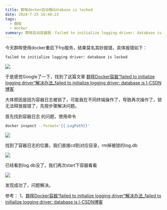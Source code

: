 ```yaml
---
title: 群晖docker启动报database is locked
date: 2024-7-25 16:40:23
tags:
  - 群晖
  - docker
summary: 群晖启动容器报：failed to initialize logging driver: database is locked
---
```


今天群晖使用docker重启下frp服务，结果莫名其妙报错，具体报错如下：

```bash
failed to initialize logging driver: database is locked
```

![](https://dzh213.oss-cn-beijing.aliyuncs.com/blog/20240725163542.png)

于是感觉Google了一下，找到了这篇文章 [群晖Docker容器“failed to initialize logging driver“解决办法\_failed to initialize logging driver: database is l-CSDN博客](https://blog.csdn.net/qq_43419705/article/details/127337896)

大体原因是因为容器日志被锁了，可能我在不同终端操作了，导致再次操作了，锁无法释放报错了，先按步骤解决问题。

首先找到容器日志 的问题，使用命令
```bash
docker inspect --format='{{.LogPath}}'
```

![](https://dzh213.oss-cn-beijing.aliyuncs.com/blog/202407251639776.png)

找到了容器日志的位置，我们直接cd到对应目录，rm掉被锁的log.db

![](https://dzh213.oss-cn-beijing.aliyuncs.com/blog/202407251640229.png)

已经看到log.db没了，我们再次start下容器看看

![](https://dzh213.oss-cn-beijing.aliyuncs.com/blog/202407251641176.png)

发现成功了，问题解决。




参考：
1、[群晖Docker容器“failed to initialize logging driver“解决办法\_failed to initialize logging driver: database is l-CSDN博客](https://blog.csdn.net/qq_43419705/article/details/127337896)
